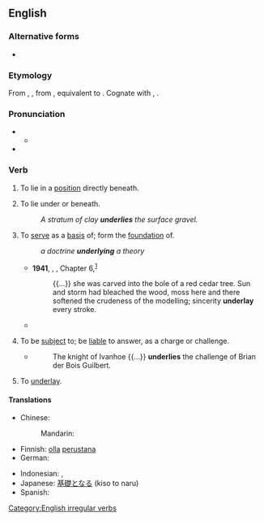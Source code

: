 ==English==

===Alternative forms===
* {{l|en|underly}}

===Etymology===
From {{inh|en|enm|underlien}}, {{m|enm|underliggen}}, from {{inh|en|ang|underliċġan|t=to underlie, to be subject to, give way to}}, equivalent to {{prefix|en|under|lie}}. Cognate with {{cog|nl|onderliggen|t=to lie below, lie on the bottom of}}, {{cog|de|unterliegen|t=to lie under, be subject to, succumb}}.

===Pronunciation===
* {{IPA|en|/ˌʌn.də(ɹ)ˈlaɪ/}}
** {{audio|en|LL-Q1860 (eng)-Vealhurl-underlie.wav|Audio (UK)}}
* {{rhymes|en|aɪ}}

===Verb===
{{en-verb|underlies|underlying|underlay|underlain}}

# {{lb|en|intransitive}} To lie in a [[position]] directly beneath.
# {{lb|en|transitive}} To lie under or beneath.
#: ''A stratum of clay '''underlies''' the surface gravel.''
# {{lb|en|transitive}} To [[serve]] as a [[basis]] of; form the [[foundation]] of.
#: ''a doctrine '''underlying''' a theory''
#* '''1941''', {{w|Emily Carr}}, ''{{w|Klee Wyck}}'', Chapter 6,<sup>[http://www.gutenberg.net.au/ebooks01/0100131.txt]</sup>
#*: {{...}} she was carved into the bole of a red cedar tree. Sun and storm had bleached the wood, moss here and there softened the crudeness of the modelling; sincerity '''underlay''' every stroke.
#* {{quote-journal|en|year=2013|month=July-August|author=[http://www.americanscientist.org/authors/detail/sarah-glaz Sarah Glaz]| title=[http://www.americanscientist.org/issues/pub/2013/4/ode-to-prime-numbers Ode to Prime Numbers]| volume=101| issue=4| magazine={{w|American Scientist}}| passage=Some poems, echoing the purpose of early poetic treatises on scientific principles, attempt to elucidate the mathematical concepts that '''underlie''' prime numbers. Others play with primes’ cultural associations. Still others derive their structure from mathematical patterns involving primes.}}
# {{lb|en|transitive}} To be [[subject]] to; be [[liable]] to answer, as a charge or challenge.
#* {{rfdatek|en|Sir Walter Scott}}
#*: The knight of Ivanhoe {{...}} '''underlies''' the challenge of Brian der Bois Guilbert.
# {{lb|en|mining}} To [[underlay]].

====Translations====
{{trans-top|to serve as a basis of}}
* Chinese:
*: Mandarin: {{t|cmn|构成基础}}
* Finnish: [[olla]] [[perustana]]
* German: {{t+|de|zugrunde liegen}}
{{trans-mid}}
* Indonesian: {{t+|id|dasar|alt=mendasari}}, {{t+|id|landas|alt=melandasi}}
* Japanese: [[基礎]]となる (kiso to naru)
* Spanish: {{t+|es|subyacer}}
{{trans-bottom}}

[[Category:English irregular verbs]]